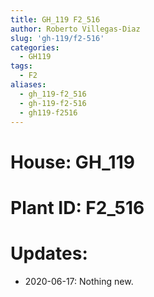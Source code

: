 ```yaml
---
title: GH_119 F2_516
author: Roberto Villegas-Diaz
slug: 'gh-119/f2-516'
categories:
  - GH119
tags:
  - F2
aliases:
  - gh_119-f2_516
  - gh-119-f2-516
  - gh119-f2516
---
```


# **House**: GH_119
# **Plant ID**: F2_516
# **Updates**: 
 - 2020-06-17: Nothing new.
